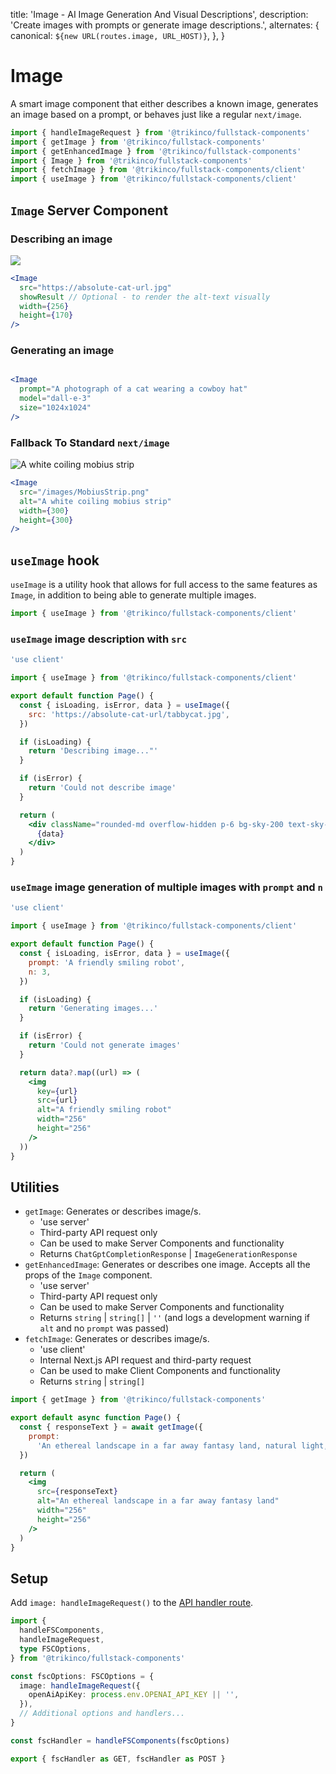 
  title: 'Image - AI Image Generation And Visual Descriptions',
  description:
    'Create images with prompts or generate image descriptions.',
  alternates: {
    canonical: `${new URL(routes.image, URL_HOST)}`,
  },
}

# Image

A smart image component that either describes a known image, generates an image based on a prompt, or behaves just like a regular `next/image`.

```jsx
import { handleImageRequest } from '@trikinco/fullstack-components'
import { getImage } from '@trikinco/fullstack-components'
import { getEnhancedImage } from '@trikinco/fullstack-components'
import { Image } from '@trikinco/fullstack-components'
import { fetchImage } from '@trikinco/fullstack-components/client'
import { useImage } from '@trikinco/fullstack-components/client'
```

## `Image` Server Component

### Describing an image

<Example>
  <Image
    src="https://upload.wikimedia.org/wikipedia/commons/thumb/b/b6/Felis_catus-cat_on_snow.jpg/179px-Felis_catus-cat_on_snow.jpg"
    showResult
    width={256}
    height={170}
  />
</Example>

```jsx
<Image
  src="https://absolute-cat-url.jpg"
  showResult // Optional - to render the alt-text visually
  width={256}
  height={170}
/>
```

### Generating an image

<Example label="Example">
  <Image
    prompt="A photograph of a cat wearing a cowboy hat"
    model="dall-e-3"
    size="1024x1024"
  />
</Example>

```jsx
<Image
  prompt="A photograph of a cat wearing a cowboy hat"
  model="dall-e-3"
  size="1024x1024"
/>
```

### Fallback To Standard `next/image`

<Example>
  <Image
    src="/images/MobiusStrip.png"
    alt="A white coiling mobius strip"
    width={300}
    height={300}
  />
</Example>

```jsx
<Image
  src="/images/MobiusStrip.png"
  alt="A white coiling mobius strip"
  width={300}
  height={300}
/>
```

## `useImage` hook

`useImage` is a utility hook that allows for full access to the same features as `Image`, in addition to being able to generate multiple images.

```jsx
import { useImage } from '@trikinco/fullstack-components/client'
```

### `useImage` image description with `src`

```jsx
'use client'

import { useImage } from '@trikinco/fullstack-components/client'

export default function Page() {
  const { isLoading, isError, data } = useImage({
    src: 'https://absolute-cat-url/tabbycat.jpg',
  })

  if (isLoading) {
    return 'Describing image..."'
  }

  if (isError) {
    return 'Could not describe image'
  }

  return (
    <div className="rounded-md overflow-hidden p-6 bg-sky-200 text-sky-800 text-xl">
      {data}
    </div>
  )
}
```

### `useImage` image generation of multiple images with `prompt` and `n`

```jsx
'use client'

import { useImage } from '@trikinco/fullstack-components/client'

export default function Page() {
  const { isLoading, isError, data } = useImage({
    prompt: 'A friendly smiling robot',
    n: 3,
  })

  if (isLoading) {
    return 'Generating images...'
  }

  if (isError) {
    return 'Could not generate images'
  }

  return data?.map((url) => (
    <img
      key={url}
      src={url}
      alt="A friendly smiling robot"
      width="256"
      height="256"
    />
  ))
}
```

## Utilities

- `getImage`: Generates or describes image/s.
  - 'use server'
  - Third-party API request only
  - Can be used to make Server Components and functionality
  - Returns `ChatGptCompletionResponse` | `ImageGenerationResponse`
- `getEnhancedImage`: Generates or describes one image. Accepts all the props of the `Image` component.
  - 'use server'
  - Third-party API request only
  - Can be used to make Server Components and functionality
  - Returns `string` | `string[]` | `''` (and logs a development warning if `alt` and no `prompt` was passed)
- `fetchImage`: Generates or describes image/s.
  - 'use client'
  - Internal Next.js API request and third-party request
  - Can be used to make Client Components and functionality
  - Returns `string` | `string[]`

```jsx title="Server Component"
import { getImage } from '@trikinco/fullstack-components'

export default async function Page() {
  const { responseText } = await getImage({
    prompt:
      'An ethereal landscape in a far away fantasy land, natural light, golden hour',
  })

  return (
    <img
      src={responseText}
      alt="An ethereal landscape in a far away fantasy land"
      width="256"
      height="256"
    />
  )
}
```

## Setup

Add `image: handleImageRequest()` to the [API handler route](/docs/get-started/#setup).

```ts title="app/api/fsutils/[...fscomponents]/route.ts"
import {
  handleFSComponents,
  handleImageRequest,
  type FSCOptions,
} from '@trikinco/fullstack-components'

const fscOptions: FSCOptions = {
  image: handleImageRequest({
    openAiApiKey: process.env.OPENAI_API_KEY || '',
  }),
  // Additional options and handlers...
}

const fscHandler = handleFSComponents(fscOptions)

export { fscHandler as GET, fscHandler as POST }
```
